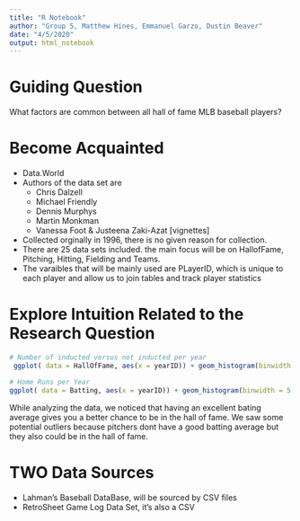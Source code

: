 ```yaml
---
title: "R Notebook"
author: "Group 5, Matthew Hines, Emmanuel Garzo, Dustin Beaver"
date: "4/5/2020"
output: html_notebook
---
```


# Guiding Question

What factors are common between all hall of fame MLB baseball players?
  
# Become Acquainted

* Data.World
* Authors of the data set are 
    * Chris Dalzell
    * Michael Friendly
    * Dennis Murphys
    * Martin Monkman
    * Vanessa Foot & Justeena Zaki-Azat [vignettes]
* Collected orginally in 1996, there is no given reason for collection.
* There are 25 data sets included. the main focus will be on HallofFame, Pitching, Hitting, Fielding and Teams.
* The varaibles that will be mainly used are PLayerID, which is unique to each player and allow us to join tables and track player statistics 

# Explore Intuition Related to the Research Question 

```r
# Number of inducted versus not inducted per year
 ggplot( data = HallOfFame, aes(x = yearID)) + geom_histogram(binwidth = 3.3) + facet_wrap(~inducted, ncol = 4) + labs(title = "") 
```
```r
# Home Runs per Year
ggplot( data = Batting, aes(x = yearID)) + geom_histogram(binwidth = 5.9) + labs(title = "") 
```
While analyzing the data, we noticed that having an excellent bating average gives you a better chance to be in the hall of fame.
We saw some potential outliers because pitchers dont have a good batting average but they also could be in the hall of fame.

# TWO Data Sources

* Lahman's Baseball DataBase, will be sourced by CSV files
* RetroSheet Game Log Data Set, it's also a CSV 
